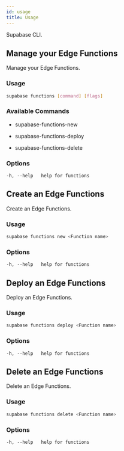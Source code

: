 ```yaml
---
id: usage
title: Usage
---
```


<!-- AUTOGENERATED: DO NOT EDIT DIRECTLY IF THIS IS VERSION "next" -->

Supabase CLI.




<!-- AUTOGENERATED: DO NOT EDIT DIRECTLY IF THIS IS VERSION "next" -->

## Manage your Edge Functions

Manage your Edge Functions.


### Usage

```sh
supabase functions [command] [flags]
```



### Available Commands


- supabase-functions-new

- supabase-functions-deploy

- supabase-functions-delete



### Options

```
-h, --help   help for functions
```




<!-- AUTOGENERATED: DO NOT EDIT DIRECTLY IF THIS IS VERSION "next" -->

## Create an Edge Functions

Create an Edge Functions.


### Usage

```sh
supabase functions new <Function name>
```




### Options

```
-h, --help   help for functions
```




<!-- AUTOGENERATED: DO NOT EDIT DIRECTLY IF THIS IS VERSION "next" -->

## Deploy an Edge Functions

Deploy an Edge Functions.


### Usage

```sh
supabase functions deploy <Function name>
````




### Options

```
-h, --help   help for functions
```




<!-- AUTOGENERATED: DO NOT EDIT DIRECTLY IF THIS IS VERSION "next" -->

## Delete an Edge Functions

Delete an Edge Functions.


### Usage

```sh
supabase functions delete <Function name>
```




### Options

```
-h, --help   help for functions
```


